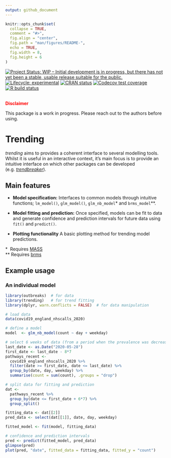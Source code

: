 ```yaml
---
output: github_document
---
```


<!-- README.md is generated from README.Rmd. Please edit that file -->

```r
knitr::opts_chunk$set(
  collapse = TRUE,
  comment = "#>",
  fig.align = "center",
  fig.path = "man/figures/README-",
  echo = TRUE,
  fig.width = 8,
  fig.height = 6
)

```

<!-- badges: start -->
[![Project Status: WIP – Initial development is in progress, but there has not yet been a stable, usable release suitable for the public.](https://www.repostatus.org/badges/latest/wip.svg)](https://www.repostatus.org/#wip)
[![Lifecycle: experimental](https://img.shields.io/badge/lifecycle-experimental-orange.svg)](https://www.tidyverse.org/lifecycle/#experimental)
[![CRAN status](https://www.r-pkg.org/badges/version/trending)](https://CRAN.R-project.org/package=trending)
[![Codecov test coverage](https://codecov.io/gh/reconhub/trending/branch/master/graph/badge.svg)](https://codecov.io/gh/reconhub/trending?branch=master)
[![R build status](https://github.com/reconhub/trending/workflows/R-CMD-check/badge.svg)](https://github.com/reconhub/trending/actions)
<!-- badges: end -->

<br>
**<span style="color: red;">Disclaimer</span>**

This package is a work in progress. Please reach out to the
authors before using.

# Trending

*trending* aims to provides a coherent interface to several modelling tools.
Whilst it is useful in an interactive context, it's main focus is to provide
an intuitive interface on which other packages can be developed
(e.g. [*trendbreaker*](https://github.com/reconhub/trendbreaker)).

## Main features

- **Model specification:** Interfaces to common models through intuitive
  functions; `lm_model()`, `glm_model()`, `glm_nb_model`* and `brms_model`**.

- **Model fitting and prediction:** Once specified, models can be fit to data
  and generate confidence and prediction intervals for future data using `fit()`
  and `predict()`.

- **Plotting functionality** A basic plotting method for trending model
  predictions.

\* &nbsp;Requires [MASS](https://CRAN.R-project.org/package=MASS)  
\*\* Requires [brms](https://CRAN.R-project.org/package=brms)
  

## Example usage

### An individual model 
```r
library(outbreaks)  # for data
library(trending)   # for trend fitting
library(dplyr, warn.conflicts = FALSE)  # for data manipulation

# load data
data(covid19_england_nhscalls_2020)

# define a model
model  <- glm_nb_model(count ~ day + weekday)

# select 6 weeks of data (from a period when the prevalence was decreasing)
last_date <- as.Date("2020-05-28")
first_date <- last_date - 8*7
pathways_recent <-
  covid19_england_nhscalls_2020 %>%
  filter(date >= first_date, date <= last_date) %>%
  group_by(date, day, weekday) %>%
  summarise(count = sum(count), .groups = "drop")

# split data for fitting and prediction
dat <-
  pathways_recent %>%
  group_by(date <= first_date + 6*7) %>%
  group_split()

fitting_data <- dat[[2]]
pred_data <- select(dat[[1]], date, day, weekday)

fitted_model <- fit(model, fitting_data)

# confidence and prediction intervals
pred <- predict(fitted_model, pred_data)
glimpse(pred)
plot(pred, "date", fitted_data = fitting_data, fitted_y = "count")
```